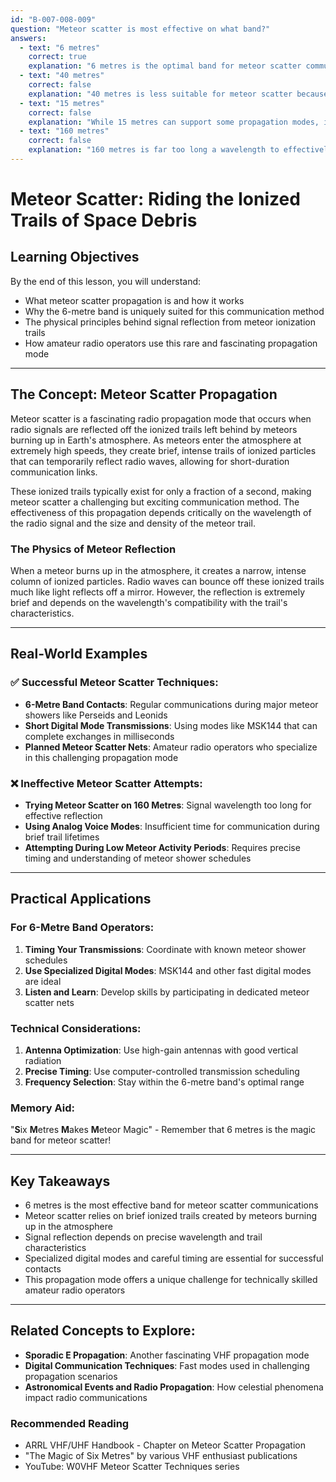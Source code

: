 ```yaml
---
id: "B-007-008-009"
question: "Meteor scatter is most effective on what band?"
answers:
  - text: "6 metres"
    correct: true
    explanation: "6 metres is the optimal band for meteor scatter communications due to its ideal wavelength characteristics. The band's frequency allows for effective reflection off the ionized trails created by meteors burning up in the Earth's atmosphere. The shorter wavelength and higher frequency provide better signal scattering properties compared to longer wavelength bands, making brief, sporadic communication possible during meteor showers."
  - text: "40 metres"
    correct: false
    explanation: "40 metres is less suitable for meteor scatter because its longer wavelength reduces the effectiveness of signal reflection off meteor ionization trails. Lower frequency bands require larger ionized particle trails to provide meaningful signal propagation, making meteor scatter communications less reliable and shorter in duration."
  - text: "15 metres"
    correct: false
    explanation: "While 15 metres can support some propagation modes, it is not optimal for meteor scatter communications. The band's characteristics do not provide the same signal scattering efficiency as the 6-metre band, making successful contacts less probable during meteor events."
  - text: "160 metres"
    correct: false
    explanation: "160 metres is far too long a wavelength to effectively support meteor scatter communications. The band's extremely low frequency makes it unsuitable for creating meaningful signal reflections off the short-lived ionized meteor trails, rendering this propagation method impractical."
---
```


# Meteor Scatter: Riding the Ionized Trails of Space Debris

## Learning Objectives
By the end of this lesson, you will understand:
- What meteor scatter propagation is and how it works
- Why the 6-metre band is uniquely suited for this communication method
- The physical principles behind signal reflection from meteor ionization trails
- How amateur radio operators use this rare and fascinating propagation mode

---

## The Concept: Meteor Scatter Propagation

Meteor scatter is a fascinating radio propagation mode that occurs when radio signals are reflected off the ionized trails left behind by meteors burning up in Earth's atmosphere. As meteors enter the atmosphere at extremely high speeds, they create brief, intense trails of ionized particles that can temporarily reflect radio waves, allowing for short-duration communication links.

These ionized trails typically exist for only a fraction of a second, making meteor scatter a challenging but exciting communication method. The effectiveness of this propagation depends critically on the wavelength of the radio signal and the size and density of the meteor trail.

### The Physics of Meteor Reflection

When a meteor burns up in the atmosphere, it creates a narrow, intense column of ionized particles. Radio waves can bounce off these ionized trails much like light reflects off a mirror. However, the reflection is extremely brief and depends on the wavelength's compatibility with the trail's characteristics.

---

## Real-World Examples

### ✅ Successful Meteor Scatter Techniques:
- **6-Metre Band Contacts**: Regular communications during major meteor showers like Perseids and Leonids
- **Short Digital Mode Transmissions**: Using modes like MSK144 that can complete exchanges in milliseconds
- **Planned Meteor Scatter Nets**: Amateur radio operators who specialize in this challenging propagation mode

### ❌ Ineffective Meteor Scatter Attempts:
- **Trying Meteor Scatter on 160 Metres**: Signal wavelength too long for effective reflection
- **Using Analog Voice Modes**: Insufficient time for communication during brief trail lifetimes
- **Attempting During Low Meteor Activity Periods**: Requires precise timing and understanding of meteor shower schedules

---

## Practical Applications

### For 6-Metre Band Operators:
1. **Timing Your Transmissions**: Coordinate with known meteor shower schedules
2. **Use Specialized Digital Modes**: MSK144 and other fast digital modes are ideal
3. **Listen and Learn**: Develop skills by participating in dedicated meteor scatter nets

### Technical Considerations:
1. **Antenna Optimization**: Use high-gain antennas with good vertical radiation
2. **Precise Timing**: Use computer-controlled transmission scheduling
3. **Frequency Selection**: Stay within the 6-metre band's optimal range

### Memory Aid:
"**S**ix **M**etres **M**akes **M**eteor Magic" - Remember that 6 metres is the magic band for meteor scatter!

---

## Key Takeaways

- 6 metres is the most effective band for meteor scatter communications
- Meteor scatter relies on brief ionized trails created by meteors burning up in the atmosphere
- Signal reflection depends on precise wavelength and trail characteristics
- Specialized digital modes and careful timing are essential for successful contacts
- This propagation mode offers a unique challenge for technically skilled amateur radio operators

---

## Related Concepts to Explore:
- **Sporadic E Propagation**: Another fascinating VHF propagation mode
- **Digital Communication Techniques**: Fast modes used in challenging propagation scenarios
- **Astronomical Events and Radio Propagation**: How celestial phenomena impact radio communications

### Recommended Reading
- ARRL VHF/UHF Handbook - Chapter on Meteor Scatter Propagation
- "The Magic of Six Metres" by various VHF enthusiast publications
- YouTube: W0VHF Meteor Scatter Techniques series